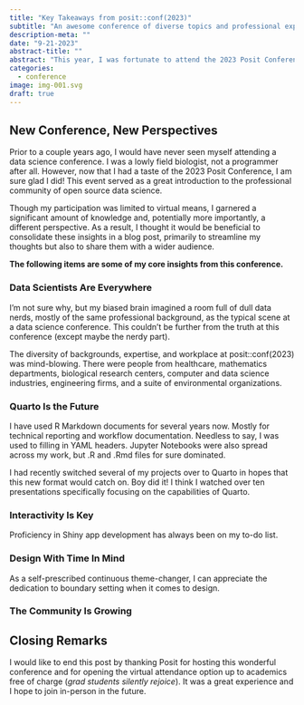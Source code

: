```yaml
---
title: "Key Takeaways from posit::conf(2023)"
subtitle: "An awesome conference of diverse topics and professional expertise."
description-meta: ""
date: "9-21-2023"
abstract-title: ""
abstract: "This year, I was fortunate to attend the 2023 Posit Conference. Though my schedule only allowed for virtual attendence instead of being in Chicago, I was excited to meet people and learn about data science. In this post, I outline the main insights that I took away from this event."
categories:
  - conference
image: img-001.svg
draft: true
---
```


## New Conference, New Perspectives

Prior to a couple years ago, I would have never seen myself attending a data science conference. I was a lowly field biologist, not a programmer after all. However, now that I had a taste of the 2023 Posit Conference, I am sure glad I did! This event served as a great introduction to the professional community of open source data science.

Though my participation was limited to virtual means, I garnered a significant amount of knowledge and, potentially more importantly, a different perspective. As a result, I thought it would be beneficial to consolidate these insights in a blog post, primarily to streamline my thoughts but also to share them with a wider audience.

**The following items are some of my core insights from this conference.**

### Data Scientists Are Everywhere

I'm not sure why, but my biased brain imagined a room full of dull data nerds, mostly of the same professional background, as the typical scene at a data science conference. This couldn't be further from the truth at this conference (except maybe the nerdy part).

The diversity of backgrounds, expertise, and workplace at posit::conf(2023) was mind-blowing. There were people from healthcare, mathematics departments, biological research centers, computer and data science industries, engineering firms, and a suite of environmental organizations.

### Quarto Is the Future

I have used R Markdown documents for several years now. Mostly for technical reporting and workflow documentation. Needless to say, I was used to filling in YAML headers. Jupyter Notebooks were also spread across my work, but .R and .Rmd files for sure dominated.

I had recently switched several of my projects over to Quarto in hopes that this new format would catch on. Boy did it! I think I watched over ten presentations specifically focusing on the capabilities of Quarto.

### Interactivity Is Key

Proficiency in Shiny app development has always been on my to-do list.

### Design With Time In Mind

As a self-prescribed continuous theme-changer, I can appreciate the dedication to boundary setting when it comes to design.

### The Community Is Growing



## Closing Remarks

I would like to end this post by thanking Posit for hosting this wonderful conference and for opening the virtual attendance option up to academics free of charge (*grad students silently rejoice*). It was a great experience and I hope to join in-person in the future.

